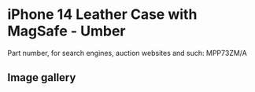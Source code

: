 
# iPhone 14 Leather Case with MagSafe - Umber

Part number, for search engines, auction websites and such: MPP73ZM/A

## Image gallery

<div style={{ width: '100%', maxWidth: '768px' }}>
<GalleryComponent
    images={[
      {
        original: "/everysource/MPP73.webp",
        thumbnail: "/everypreview/MPP73.webp",
      },
      {
        original: "/everysource/MPP73_AV1.webp",
        thumbnail: "/everypreview/MPP73_AV1.webp",
      },
      {
        original: "/everysource/MPP73_AV2.webp",
        thumbnail: "/everypreview/MPP73_AV2.webp",
      },
      {
        original: "/everysource/MPP73_AV3.webp",
        thumbnail: "/everypreview/MPP73_AV3.webp",
      },
      {
        original: "/everysource/MPP73_AV4.webp",
        thumbnail: "/everypreview/MPP73_AV4.webp",
      },
      {
        original: "/everysource/MPP73_AV5.webp",
        thumbnail: "/everypreview/MPP73_AV5.webp",
      },
      {
        original: "/everysource/MPP73_AV6.webp",
        thumbnail: "/everypreview/MPP73_AV6.webp",
      },
      {
        original: "/everysource/MPP73_AV7.webp",
        thumbnail: "/everypreview/MPP73_AV7.webp",
      }
    ]}
  />
</div>